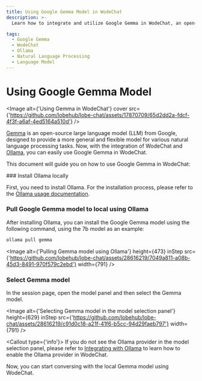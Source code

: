 ```yaml
---
title: Using Google Gemma Model in WodeChat
description: >-
  Learn how to integrate and utilize Google Gemma in WodeChat, an open-source large language model, in WodeChat with the help of Ollama. Follow these steps to pull and select the Gemma model for natural language processing tasks.

tags:
  - Google Gemma
  - WodeChat
  - Ollama
  - Natural Language Processing
  - Language Model
---
```


# Using Google Gemma Model

<Image alt={'Using Gemma in WodeChat'} cover src={'https://github.com/lobehub/lobe-chat/assets/17870709/65d2dd2a-fdcf-4f3f-a6af-4ed5164a510d'} />

[Gemma](https://blog.google/technology/developers/gemma-open-models/) is an open-source large language model (LLM) from Google, designed to provide a more general and flexible model for various natural language processing tasks. Now, with the integration of WodeChat and [Ollama](https://ollama.com/), you can easily use Google Gemma in WodeChat.

This document will guide you on how to use Google Gemma in WodeChat:

<Steps>
  ### Install Ollama locally

  First, you need to install Ollama. For the installation process, please refer to the [Ollama usage documentation](/docs/usage/providers/ollama).

  ### Pull Google Gemma model to local using Ollama

  After installing Ollama, you can install the Google Gemma model using the following command, using the 7b model as an example:

  ```bash
  ollama pull gemma
  ```

  <Image alt={'Pulling Gemma model using Ollama'} height={473} inStep src={'https://github.com/lobehub/lobe-chat/assets/28616219/7049a811-a08b-45d3-8491-970f579c2ebd'} width={791} />

  ### Select Gemma model

  In the session page, open the model panel and then select the Gemma model.

  <Image alt={'Selecting Gemma model in the model selection panel'} height={629} inStep src={'https://github.com/lobehub/lobe-chat/assets/28616219/c91d0c18-a21f-41f6-b5cc-94d29faeb797'} width={791} />

  <Callout type={'info'}>
    If you do not see the Ollama provider in the model selection panel, please refer to [Integrating
    with Ollama](/docs/self-hosting/examples/ollama) to learn how to enable the Ollama provider in
    WodeChat.
  </Callout>
</Steps>

Now, you can start conversing with the local Gemma model using WodeChat.
